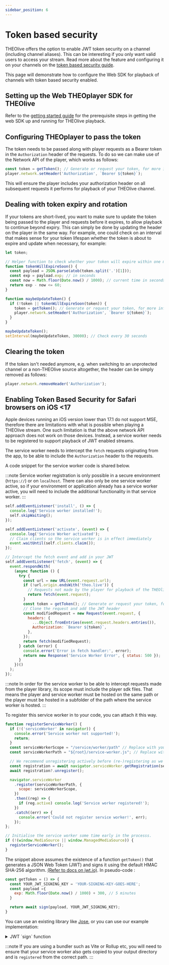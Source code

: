 ```yaml
---
sidebar_position: 6
---
```


# Token based security

THEOlive offers the option to enable JWT token security on a channel (including channel aliases). This can be interesting if you only want valid users to access your stream. Read more about the feature and configuring it on your channels on the [token based security guide](/theolive/platform/security/token-based-security).

This page will demonstrate how to configure the Web SDK for playback of channels with token based security enabled.

## Setting up the Web THEOplayer SDK for THEOlive

Refer to the [getting started guide](../getting-started) for the prerequisite steps in getting the web SDK up and running for THEOlive playback.

## Configuring THEOplayer to pass the token

The token needs to be passed along with player requests as a Bearer token in the `Authorization` header of the requests. To do so we can make use of the Network API of the player, which works as follows:

```javascript
const token = getToken(); // Generate or request your token, for more information check the token based security guide linked above.
player.network.setHeader('Authorization', `Bearer ${token}`);
```

This will ensure the player includes your authorization header on all subsequent requests it performs for playback of your THEOlive channel.

## Dealing with token expiry and rotation

If your tokens are short-lived, you want to make sure to update the token being passed to the player and requests before it expires, to allow playback to continue beyond expiry. This can simply be done by updating the header on the player in the same way. For example, one could check on an interval that makes sense for your token lifespan whether the token is about to expire and update when necessary, for example:

```javascript
let token;

// Helper function to check whether your token will expire within one minute from now
function tokenWillExpireSoon() {
  const payload = JSON.parse(atob(token.split('.')[1]));
  const exp = payload.exp; // in seconds
  const now = Math.floor(Date.now() / 1000); // current time in seconds
  return exp - now <= 60;
}

function maybeUpdateToken() {
  if (!token || tokenWillExpireSoon(token)) {
    token = getToken(); // Generate or request your token, for more information check the token based security guide linked above.
    player.network.setHeader('Authorization', `Bearer ${token}`);
  }
}

maybeUpdateToken();
setInterval(maybeUpdateToken, 30000); // Check every 30 seconds
```

## Clearing the token

If the token isn't needed anymore, e.g. when switching to an unprotected channel or a non-THEOlive source altogether, the header can be simply removed as follows:

```javascript
player.network.removeHeader('Authorization');
```

## Enabling Token Based Security for Safari browsers on iOS \<17

Apple devices running an iOS version lower than 17.1 do not support MSE, therefore there are limitations with what is possible when playing a THEOlive stream. One such limitation is that the above network API approach does not work on those devices. Instead, a service worker needs to be registered to support playback of JWT enabled streams.

The service worker needs to intercept the `fetch` requests originating from the app, to be able to include the `Authorization` header to the requests.

A code snippet for the service worker code is shared below.

:::note
Service worker registration is only possible in a secure environment (`https://`) or on `localhost`. There can also only be one service worker active, so if your environment or application already has a service worker active, you will need to include the additional functionality in that service worker.
:::

```javascript title="iOS Safari service worker"
self.addEventListener('install', () => {
  console.log('Service worker installed!');
  self.skipWaiting();
});

self.addEventListener('activate', (event) => {
  console.log('Service Worker activated');
  // Claim clients so the service worker is in effect immediately
  event.waitUntil(self.clients.claim());
});

// Intercept the fetch event and add in your JWT
self.addEventListener('fetch', (event) => {
  event.respondWith(
    (async function () {
      try {
        const url = new URL(event.request.url);
        if (!url.origin.endsWith('theo.live')) {
          // Requests not made by the player for playback of the THEOlive channel should not be modified.
          return fetch(event.request);
        }
        const token = getToken(); // Generate or request your token, for more information check the token based security guide linked above.
        // Clone the request and add the JWT header
        const modifiedRequest = new Request(event.request, {
          headers: {
            ...Object.fromEntries(event.request.headers.entries()),
            Authorization: `Bearer ${token}`,
          },
        });
        return fetch(modifiedRequest);
      } catch (error) {
        console.error('Error in fetch handler:', error);
        return new Response('Service Worker Error', { status: 500 });
      }
    })()
  );
});
```

:::note
In order for the service worker to be able to intercept requests made from the player library, its scope must include the player sdk files. That means the player and service worker must be hosted on the same path or the player must be hosted in a subfolder of the path where the service worker is hosted.
:::

To register this service worker in to your code, you can attach it this way.

```javascript title="Register service worker"
function registerServiceWorker() {
  if (!('serviceWorker' in navigator)) {
    console.error('Service worker not supported!');
    return;
  }
  const serviceWorkerScope = "/service/worker/path" // Replace with your own path to the service worker location.
  const serviceWorkerPath = "${root}/service-worker.js"; // Replace with the filename of your service worker.

  // We recommend unregistering actively before (re-)registering as we've seen issues where hard reloads could cause issues if the service worker wasn't unregistered.
  const registration = await navigator.serviceWorker.getRegistration(serviceWorkerPath);
  await registration?.unregister();

  navigator.serviceWorker
    .register(serviceWorkerPath, {
      scope: serviceWorkerScope,
    })
    .then((reg) => {
      if (reg.active) console.log('Service worker registered!');
    })
    .catch((err) => {
      console.error('Could not register service worker!', err);
    });
};

// Initialise the service worker some time early in the processs.
if (!(window.MediaSource || window.ManagedMediaSource)) {
  registerServiceWorker();
}
```

The snippet above assumes the existence of a function `getToken()` that generates a JSON Web Token (JWT) and signs it using the default HMAC SHA-256 algorithm. [(Refer to docs on jwt.io)](https://jwt.io/introduction). In pseudo-code :

```javascript
const getToken = () => {
  const YOUR_JWT_SIGNING_KEY = 'YOUR-SIGNING-KEY-GOES-HERE';
  const payload ={
    exp: Math.floor(Date.now() / 1000) + 300, // 5 minutes
  }

  return await sign(payload, YOUR_JWT_SIGNING_KEY);
}

```

You can use an existing library like [Jose](https://github.com/panva/jose), or you can use our example implementation:

<details>

<summary> JWT `sign` function </summary>

```js
const base64UrlEncode = (str) => {
  return btoa(str).replace(/\+/g, '-').replace(/\//g, '_').replace(/=/g, '');
};

const utf8ToUint8Array = (str) => {
  return new TextEncoder().encode(str);
};

const sign = async (payload, secret) => {
  const header = { alg: 'HS256', typ: 'JWT' };

  const encodedHeader = base64UrlEncode(JSON.stringify(header));
  const encodedPayload = base64UrlEncode(JSON.stringify(payload));

  const data = `${encodedHeader}.${encodedPayload}`;
  const secretBytes = utf8ToUint8Array(secret);

  const key = await crypto.subtle.importKey('raw', secretBytes, { name: 'HMAC', hash: { name: 'SHA-256' } }, false, ['sign']);

  const signature = await crypto.subtle.sign({ name: 'HMAC' }, key, utf8ToUint8Array(data));

  const signatureStr = String.fromCharCode(...new Uint8Array(signature));

  return `${data}.${base64UrlEncode(signatureStr)}`;
};
```

:::info
You can validate the token generated by inspecting it using the JWT decoder on [JWT.io](https://jwt.io/). The header and payload will be decoded immediately. If you provide your HMAC key, you can validate that the signature is also valid.
:::

</details>

:::note
If you are using a bundler such as Vite or Rollup etc, you will need to ensure that your service worker also gets copied to your output directory and is `registered` from the correct path.
:::
